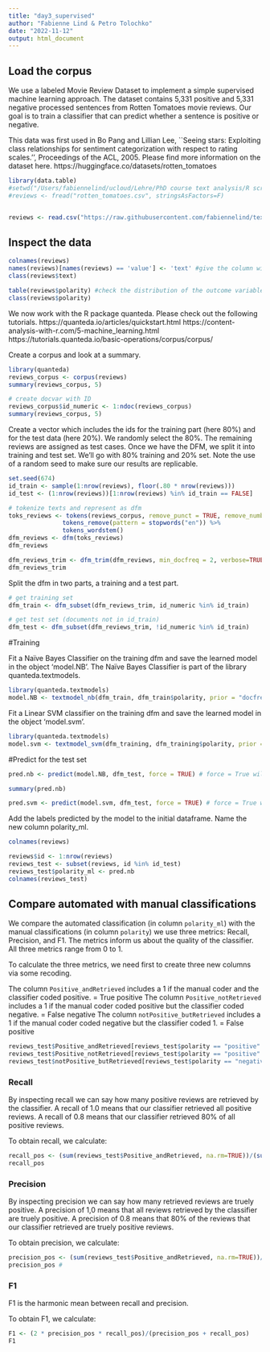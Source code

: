 ```yaml
---
title: "day3_supervised"
author: "Fabienne Lind & Petro Tolochko"
date: "2022-11-12"
output: html_document
---
```




## Load the corpus

We use a labeled Movie Review Dataset to implement a simple supervised machine learning approach. The dataset contains 5,331 positive and 5,331 negative processed sentences from Rotten Tomatoes movie reviews.
Our goal is to train a classifier that can predict whether a sentence is positive or negative.

This data was first used in Bo Pang and Lillian Lee, ``Seeing stars: Exploiting class relationships for sentiment categorization with respect to rating scales.'', Proceedings of the ACL, 2005. Please find more information on the dataset here.
https://huggingface.co/datasets/rotten_tomatoes

```r
library(data.table)
#setwd("/Users/fabiennelind/ucloud/Lehre/PhD course text analysis/R scripts")
#reviews <- fread("rotten_tomatoes.csv", stringsAsFactors=F)


reviews <- read.csv("https://raw.githubusercontent.com/fabiennelind/text-as-data-in-R/main/data/rotten_tomatoes.csv")

```

## Inspect the data


```r
colnames(reviews)
names(reviews)[names(reviews) == 'value'] <- 'text' #give the column with the text a useful name
class(reviews$text)

table(reviews$polarity) #check the distribution of the outcome variable
class(reviews$polarity)

```

We now work with the R package quanteda. Please check out the following tutorials.
https://quanteda.io/articles/quickstart.html
https://content-analysis-with-r.com/5-machine_learning.html
https://tutorials.quanteda.io/basic-operations/corpus/corpus/


Create a corpus and look at a summary.

```r
library(quanteda)
reviews_corpus <- corpus(reviews)
summary(reviews_corpus, 5)
```


```r
# create docvar with ID
reviews_corpus$id_numeric <- 1:ndoc(reviews_corpus)
summary(reviews_corpus, 5)
```


Create a vector which includes the ids for the training part (here 80%) and for the test data (here 20%).
We randomly select the 80%. The remaining reviews are assigned as test cases.
Once we have the DFM, we split it into training and test set. We'll go with 80% training and 20% set. Note the use of a random seed to make sure our results are replicable.


```r
set.seed(674)
id_train <- sample(1:nrow(reviews), floor(.80 * nrow(reviews)))
id_test <- (1:nrow(reviews))[1:nrow(reviews) %in% id_train == FALSE]
```



```r
# tokenize texts and represent as dfm
toks_reviews <- tokens(reviews_corpus, remove_punct = TRUE, remove_number = TRUE) %>% 
               tokens_remove(pattern = stopwords("en")) %>% 
               tokens_wordstem()
dfm_reviews <- dfm(toks_reviews)
dfm_reviews
```

```r
dfm_reviews_trim <- dfm_trim(dfm_reviews, min_docfreq = 2, verbose=TRUE) 
dfm_reviews_trim
```

Split the dfm in two parts, a training and a test part.


```r
# get training set
dfm_train <- dfm_subset(dfm_reviews_trim, id_numeric %in% id_train)

# get test set (documents not in id_train)
dfm_test <- dfm_subset(dfm_reviews_trim, !id_numeric %in% id_train)

```

#Training

Fit a Naïve Bayes Classifier on the training dfm and save the learned model in the object 'model.NB'.
The Naïve Bayes Classifier is part of the library quanteda.textmodels. 

```r
library(quanteda.textmodels)
model.NB <- textmodel_nb(dfm_train, dfm_train$polarity, prior = "docfreq")

```


Fit a Linear SVM classifier on the training dfm and save the learned model in the object 'model.svm'.

```r
library(quanteda.textmodels)
model.svm <- textmodel_svm(dfm_training, dfm_training$polarity, prior = "docfreq")

```

#Predict for the test set

```r
pred.nb <- predict(model.NB, dfm_test, force = TRUE) # force = True will force your test data to give identical features (and ordering of features) to the training set

```

```r
summary(pred.nb)
```


```r
pred.svm <- predict(model.svm, dfm_test, force = TRUE) # force = True will force your test data to give identical features (and ordering of features) to the training set

```

Add the labels predicted by the model to the initial dataframe. Name the new column polarity_ml.


```r
colnames(reviews)

reviews$id <- 1:nrow(reviews)
reviews_test <- subset(reviews, id %in% id_test)
reviews_test$polarity_ml <- pred.nb
colnames(reviews_test)
```


## Compare automated with manual classifications 

We compare the automated classification (in column `polarity_ml`) with the manual classifications (in column `polarity`) we use three metrics: Recall, Precision, and F1.
The metrics inform us about the quality of the classifier. All three metrics range from 0 to 1. 


To calculate the three metrics, we need first to create three new columns via some recoding. 

The column `Positive_andRetrieved` includes a 1 if the manual coder and the classifier coded positive. = True positive
The column `Positive_notRetrieved` includes a 1 if the manual coder coded positive but the classifier coded negative. = False negative
The column `notPositive_butRetrieved` includes a 1 if the manual coder coded negative but the classifier coded 1. = False positive

```r

reviews_test$Positive_andRetrieved[reviews_test$polarity == "positive" & reviews_test$polarity_ml== "positive" ] <- 1
reviews_test$Positive_notRetrieved[reviews_test$polarity == "positive" & reviews_test$polarity_ml == "negative" ] <- 1
reviews_test$notPositive_butRetrieved[reviews_test$polarity == "negative" & reviews_test$polarity_ml == "positive" ] <- 1

```

### Recall 

By inspecting recall we can say how many positive reviews are retrieved by the classifier.
A recall of 1.0 means that our classifier retrieved all positive reviews. 
A recall of 0.8 means that our classifier retrieved 80% of all positive reviews. 

To obtain recall, we calculate:

```r

recall_pos <- (sum(reviews_test$Positive_andRetrieved, na.rm=TRUE))/(sum(reviews_test$Positive_notRetrieved, na.rm=TRUE) + (sum(reviews_test$Positive_andRetrieved, na.rm=TRUE)))
recall_pos


```


### Precision 

By inspecting precision we can say how many retrieved reviews are truely positive.
A precision of 1,0 means that all reviews retrieved by the classifier are truely positive. 
A precision of 0.8 means that 80% of the reviews that our classifier retrieved are truely positive reviews. 

To obtain precision, we calculate:

```r

precision_pos <- (sum(reviews_test$Positive_andRetrieved, na.rm=TRUE))/(sum(reviews_test$notPositive_butRetrieved, na.rm=TRUE) + (sum(reviews_test$Positive_andRetrieved, na.rm=TRUE)))
precision_pos # 

```


### F1

F1 is the harmonic mean between recall and precision. 

To obtain F1, we calculate:

```r

F1 <- (2 * precision_pos * recall_pos)/(precision_pos + recall_pos)
F1

```



